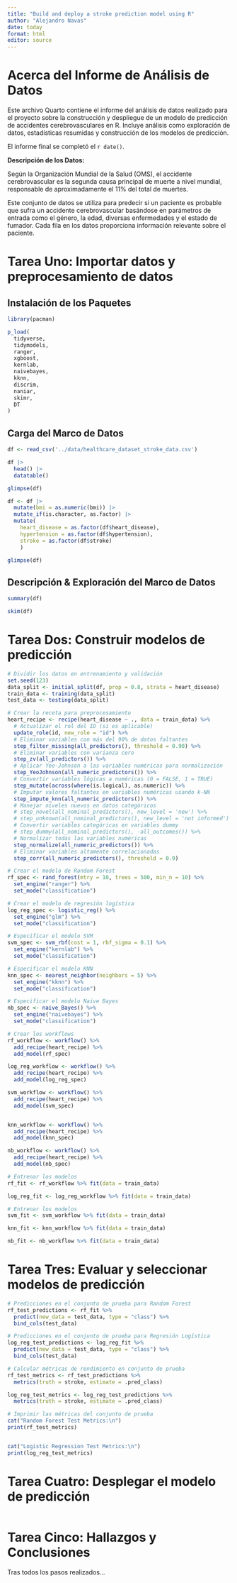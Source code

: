 ```yaml
---
title: "Build and deploy a stroke prediction model using R"
author: "Alejandro Navas"
date: today
format: html
editor: source
---
```



# Acerca del Informe de Análisis de Datos

Este archivo Quarto contiene el informe del análisis de datos realizado para el proyecto sobre la construcción y despliegue de un modelo de predicción de accidentes cerebrovasculares en R. Incluye análisis como exploración de datos, estadísticas resumidas y construcción de los modelos de predicción.

El informe final se completó el `r date()`.

**Descripción de los Datos:**

Según la Organización Mundial de la Salud (OMS), el accidente cerebrovascular es la segunda causa principal de muerte a nivel mundial, responsable de aproximadamente el 11% del total de muertes.

Este conjunto de datos se utiliza para predecir si un paciente es probable que sufra un accidente cerebrovascular basándose en parámetros de entrada como el género, la edad, diversas enfermedades y el estado de fumador. Cada fila en los datos proporciona información relevante sobre el paciente.

# Tarea Uno: Importar datos y preprocesamiento de datos

## Instalación de los Paquetes

```r

library(pacman)

p_load(
  tidyverse,
  tidymodels,
  ranger,
  xgboost,
  kernlab,
  naivebayes,
  kknn,
  discrim,
  naniar,
  skimr,
  DT
)

```

## Carga del Marco de Datos

```r

df <- read_csv('../data/healthcare_dataset_stroke_data.csv')

df |> 
  head() |> 
  datatable()

```


```r

glimpse(df)

```


```r

df <- df |> 
  mutate(bmi = as.numeric(bmi)) |> 
  mutate_if(is.character, as.factor) |> 
  mutate(
    heart_disease = as.factor(df$heart_disease),
    hypertension = as.factor(df$hypertension),
    stroke = as.factor(df$stroke)
    )

glimpse(df)

```


## Descripción & Exploración del Marco de Datos 

```r

summary(df)

```


```r

skim(df)

```



# Tarea Dos: Construir modelos de predicción


```r

# Dividir los datos en entrenamiento y validación
set.seed(123)
data_split <- initial_split(df, prop = 0.8, strata = heart_disease)
train_data <- training(data_split)
test_data <- testing(data_split)

```

```r

# Crear la receta para preprocesamiento
heart_recipe <- recipe(heart_disease ~ ., data = train_data) %>%
  # Actualizar el rol del ID (si es aplicable)
  update_role(id, new_role = "id") %>% 
  # Eliminar variables con más del 90% de datos faltantes
  step_filter_missing(all_predictors(), threshold = 0.90) %>%
  # Eliminar variables con varianza cero
  step_zv(all_predictors()) %>%
  # Aplicar Yeo-Johnson a las variables numéricas para normalización
  step_YeoJohnson(all_numeric_predictors()) %>%
  # Convertir variables lógicas a numéricas (0 = FALSE, 1 = TRUE)
  step_mutate(across(where(is.logical), as.numeric)) %>%
  # Imputar valores faltantes en variables numéricas usando k-NN
  step_impute_knn(all_numeric_predictors()) %>%
  # Manejar niveles nuevos en datos categóricos
  # step_novel(all_nominal_predictors(), new_level = 'new') %>%
  # step_unknown(all_nominal_predictors(), new_level = 'not informed') %>%
  # Convertir variables categóricas en variables dummy
  # step_dummy(all_nominal_predictors(), -all_outcomes()) %>%
  # Normalizar todas las variables numéricas
  step_normalize(all_numeric_predictors()) %>%
  # Eliminar variables altamente correlacionadas
  step_corr(all_numeric_predictors(), threshold = 0.9)


```

```r

# Crear el modelo de Random Forest
rf_spec <- rand_forest(mtry = 10, trees = 500, min_n = 10) %>%
  set_engine("ranger") %>%
  set_mode("classification")

```

```r

# Crear el modelo de regresión logística
log_reg_spec <- logistic_reg() %>%
  set_engine("glm") %>%
  set_mode("classification")

```

```r

# Especificar el modelo SVM
svm_spec <- svm_rbf(cost = 1, rbf_sigma = 0.1) %>%
  set_engine("kernlab") %>%
  set_mode("classification")


```

```r

# Especificar el modelo KNN
knn_spec <- nearest_neighbor(neighbors = 5) %>%
  set_engine("kknn") %>%
  set_mode("classification")

```


```r

# Especificar el modelo Naive Bayes
nb_spec <- naive_Bayes() %>%
  set_engine("naivebayes") %>%
  set_mode("classification")


```



```r

# Crear los workflows
rf_workflow <- workflow() %>%
  add_recipe(heart_recipe) %>%
  add_model(rf_spec)

```

```r

log_reg_workflow <- workflow() %>%
  add_recipe(heart_recipe) %>%
  add_model(log_reg_spec)

```

```r

svm_workflow <- workflow() %>%
  add_recipe(heart_recipe) %>%
  add_model(svm_spec)



```

```r

knn_workflow <- workflow() %>%
  add_recipe(heart_recipe) %>%
  add_model(knn_spec)


```

```r

nb_workflow <- workflow() %>%
  add_recipe(heart_recipe) %>%
  add_model(nb_spec)

```


```r

# Entrenar los modelos
rf_fit <- rf_workflow %>% fit(data = train_data)


```


```r

log_reg_fit <- log_reg_workflow %>% fit(data = train_data)

```

```r

# Entrenar los modelos
svm_fit <- svm_workflow %>% fit(data = train_data)


```


```r

knn_fit <- knn_workflow %>% fit(data = train_data)

```



```r

nb_fit <- nb_workflow %>% fit(data = train_data)

```



# Tarea Tres: Evaluar y seleccionar modelos de predicción

```r

# Predicciones en el conjunto de prueba para Random Forest
rf_test_predictions <- rf_fit %>%
  predict(new_data = test_data, type = "class") %>%
  bind_cols(test_data)

# Predicciones en el conjunto de prueba para Regresión Logística
log_reg_test_predictions <- log_reg_fit %>%
  predict(new_data = test_data, type = "class") %>%
  bind_cols(test_data)

# Calcular métricas de rendimiento en conjunto de prueba
rf_test_metrics <- rf_test_predictions %>%
  metrics(truth = stroke, estimate = .pred_class)

log_reg_test_metrics <- log_reg_test_predictions %>%
  metrics(truth = stroke, estimate = .pred_class)

# Imprimir las métricas del conjunto de prueba
cat("Random Forest Test Metrics:\n")
print(rf_test_metrics)


cat("Logistic Regression Test Metrics:\n")
print(log_reg_test_metrics)

```



# Tarea Cuatro: Desplegar el modelo de predicción

```r

```




# Tarea Cinco: Hallazgos y Conclusiones


Tras todos los pasos realizados... 